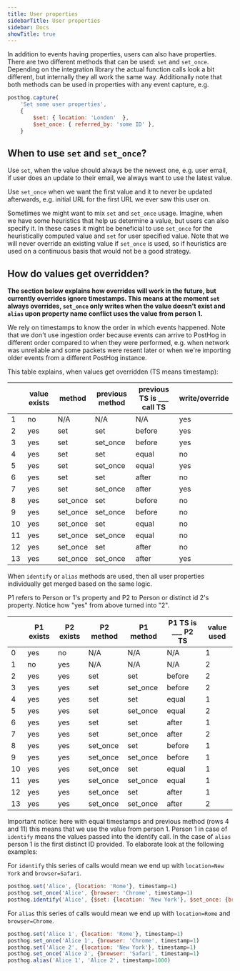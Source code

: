 ```yaml
---
title: User properties
sidebarTitle: User properties
sidebar: Docs
showTitle: true
---
```


In addition to events having properties, users can also have properties. There are two different methods that can be used: `set` and `set_once`. Depending on the integration library the actual function calls look a bit different, but internally they all work the same way. Additionally note that both methods can be used in properties with any event capture, e.g.
```js
posthog.capture(
    'Set some user properties', 
    { 
        $set: { location: 'London'  },
        $set_once: { referred_by: 'some ID' },
    }
```

## When to use `set` and `set_once`?

Use `set`, when the value should always be the newest one, e.g. user email, if user does an update to their email, we always want to use the latest value.

Use `set_once` when we want the first value and it to never be updated afterwards, e.g. initial URL for the first URL we ever saw this user on.

Sometimes we might want to mix `set` and `set_once` usage. Imagine, when we have some heuristics that help us determine a value, but users can also specify it. In these cases it might be beneficial to use `set_once` for the heuristically computed value and `set` for user specified value. Note that we will never override an existing value if `set_once` is used, so if heuristics are used on a continuous basis that would not be a good strategy.

## How do values get overridden?

**The section below explains how overrides will work in the future, but currently overrides ignore timestamps. This means at the moment `set` always overrides, `set_once` only writes when the value doesn't exist and `alias` upon property name conflict uses the value from person 1.**

We rely on timestamps to know the order in which events happened. Note that we don't use ingestion order because events can arrive to PostHog in different order compared to when they were performed, e.g. when network was unreliable and some packets were resent later or when we're importing older events from a different PostHog instance.

This table explains, when values get overridden (TS means timestamp):


| | value exists | method   | previous method | previous TS is ___ call TS | write/override 
--- | --- | --- | --- | --- | ---
 1 | no  | N/A      | N/A             | N/A                        | yes 
 2 | yes | set      | set             | before                     | yes
 3 | yes | set | set_once | before | yes
 4 | yes | set | set | equal | no
 5 | yes | set | set_once | equal | yes 
 6 | yes | set | set | after | no
 7 | yes | set | set_once | after | yes 
 8 | yes | set_once | set | before | no 
 9 | yes | set_once | set_once | before | no
10 | yes | set_once | set | equal | no 
11 | yes | set_once | set_once | equal | no
12 | yes | set_once | set | after | no
13 | yes | set_once | set_once | after | yes


When `identify` or `alias` methods are used, then all user properties individually get merged based on the same logic. 

P1 refers to Person or 1's property and P2 to Person or distinct id 2's property. Notice how "yes" from above turned into "2".


|   | P1 exists | P2 exists | P2 method | P1 method | P1 TS is ___ P2 TS | value used
--- | --- | --- | --- | --- | --- | ---
 0 | yes       | no        | N/A       | N/A       | N/A                | 1
 1 | no        | yes       | N/A       | N/A       | N/A                | 2
 2 | yes       | yes       | set       | set       | before             | 2
 3 | yes       | yes       | set       | set_once  | before             | 2
 4 | yes       | yes       | set       | set       | equal              | 1
 5 | yes       | yes       | set       | set_once  | equal              | 2 
 6 | yes       | yes       | set       | set       | after              | 1
 7 | yes       | yes       | set       | set_once  | after              | 2 
 8 | yes       | yes       | set_once  | set       | before             | 1 
 9 | yes       | yes       | set_once  | set_once  | before             | 1
10 | yes       | yes       | set_once  | set       | equal              | 1 
11 | yes       | yes       | set_once  | set_once  | equal              | 1
12 | yes       | yes       | set_once  | set       | after              | 1
13 | yes       | yes       | set_once  | set_once  | after              | 2


Important notice: here with equal timestamps and previous method (rows 4 and 11) this means that we use the value from person 1. Person 1 in case of `identify` means the values passed into the identify call. In the case of `alias` person 1 is the first distinct ID provided. To elaborate look at the following examples:

For `identify` this series of calls would mean we end up with `location=New York` and `browser=Safari`.
```js
posthog.set('Alice', {location: 'Rome'}, timestamp=1)
posthog.set_once('Alice', {browser: 'Chrome', timestamp=1)
posthog.identify('Alice', {$set: {location: 'New York'}, $set_once: {browser:'Safari'}}, timestamp=1)
```

For `alias` this series of calls would mean we end up with `location=Rome` and `browser=Chrome`.
```js
posthog.set('Alice 1', {location: 'Rome'}, timestamp=1)
posthog.set_once('Alice 1', {browser: 'Chrome', timestamp=1)
posthog.set('Alice 2', {location: 'New York'}, timestamp=1)
posthog.set_once('Alice 2', {browser: 'Safari', timestamp=1)
posthog.alias('Alice 1', 'Alice 2', timestamp=1000)
```





